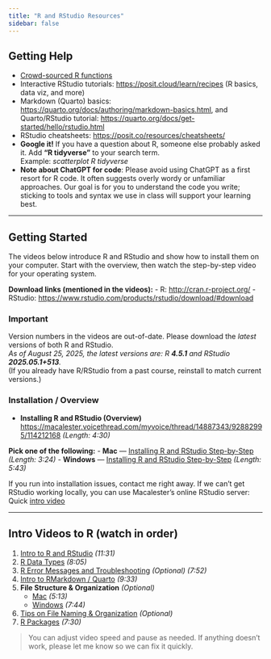 ```yaml
---
title: "R and RStudio Resources"
sidebar: false
---
```


## Getting Help

- [Crowd-sourced R functions](https://docs.google.com/document/d/1ziidS98vvWUepaV5NypuPvLuko6rxBdm/edit#heading=h.m021w4b7p4ld)
- Interactive RStudio tutorials: <https://posit.cloud/learn/recipes> (R basics, data viz, and more)
- Markdown (Quarto) basics: <https://quarto.org/docs/authoring/markdown-basics.html>, and Quarto/RStudio tutorial: <https://quarto.org/docs/get-started/hello/rstudio.html>
- RStudio cheatsheets: <https://posit.co/resources/cheatsheets/>
- **Google it!** If you have a question about R, someone else probably asked it. Add **“R tidyverse”** to your search term.  
  Example: *scatterplot R tidyverse*
- **Note about ChatGPT for code**: Please avoid using ChatGPT as a first resort for R code. It often suggests overly wordy or unfamiliar approaches. Our goal is for you to understand the code you write; sticking to tools and syntax we use in class will support your learning best.

---

## Getting Started

The videos below introduce R and RStudio and show how to install them on your computer. Start with the overview, then watch the step-by-step video for your operating system.

**Download links (mentioned in the videos):**
- R: <http://cran.r-project.org/>
- RStudio: <https://www.rstudio.com/products/rstudio/download/#download>

::: {.callout-warning}
### Important
Version numbers in the videos are out-of-date. Please download the *latest* versions of both R and RStudio.  
*As of August 25, 2025, the latest versions are: R **4.5.1** and RStudio **2025.05.1+513**.*  
(If you already have R/RStudio from a past course, reinstall to match current versions.)
:::

### Installation / Overview
- **Installing R and RStudio (Overview)**  
  <https://macalester.voicethread.com/myvoice/thread/14887343/92882995/114212168> *(Length: 4:30)*

**Pick one of the following:**
- **Mac** — [Installing R and RStudio Step-by-Step](https://macalester.voicethread.com/myvoice/thread/14888052/92891524/85083698) *(Length: 3:24)*
- **Windows** — [Installing R and RStudio Step-by-Step](https://macalester.voicethread.com/myvoice/thread/14888016/92890901/100587959) *(Length: 5:43)*

If you run into installation issues, contact me right away. If we can’t get RStudio working locally, you can use Macalester’s online RStudio server:  
Quick [intro video](https://macalester.voicethread.com/myvoice/thread/15290619/95572970)

---

## Intro Videos to R (watch in order)

1. [Intro to R and RStudio](https://macalester.voicethread.com/myvoice/thread/14926835/93215217/100735614) *(11:31)*
2. [R Data Types](https://macalester.voicethread.com/myvoice/thread/14892092/92922936) *(8:05)*
3. [R Error Messages and Troubleshooting](https://macalester.voicethread.com/myvoice/thread/14892352/92925398) *(Optional)* *(7:52)*
4. [Intro to RMarkdown / Quarto](https://macalester.voicethread.com/myvoice/thread/14926848/93215300) *(9:33)*
5. **File Structure & Organization** *(Optional)*  
   - [Mac](https://macalester.voicethread.com/myvoice/thread/14893131/92931979) *(5:13)*
   - [Windows](https://macalester.voicethread.com/myvoice/thread/14927116/93217825/85339822) *(7:44)*
6. [Tips on File Naming & Organization](https://djnavarro.net/slides-project-structure/#1) *(Optional)*
7. [R Packages](https://macalester.voicethread.com/myvoice/thread/14893302/92933584) *(7:30)*

> You can adjust video speed and pause as needed. If anything doesn’t work, please let me know so we can fix it quickly.
